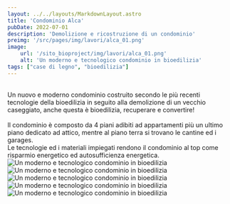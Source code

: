 ```yaml
---
layout: ../../layouts/MarkdownLayout.astro
title: 'Condominio Alca'
pubDate: 2022-07-01
description: 'Demolizione e ricostruzione di un condominio'
preimg: '/src/pages/img/lavori/alca_01.png'
image:
    url: '/sito_bioproject/img/lavori/alca_01.png'
    alt: 'Un moderno e tecnologico condominio in bioedilizia'
tags: ["case di legno", "bioedilizia"]
---
```


<br />
Un nuovo e moderno condominio costruito secondo le più recenti tecnologie della bioedilizia in seguito alla demolizione di un vecchio caseggiato, anche questa è bioedilizia, recuperare e convertire! <br />
<br />
Il condominio è composto da 4 piani adibiti ad appartamenti più un ultimo piano dedicato ad attico, mentre al piano terra si trovano le cantine ed i garages.<br />
Le tecnologie ed i materiali impiegati rendono il condominio al top come risparmio energetico ed autosufficienza energetica. <br />


<div class="w-75 mx-auto vstack gap-1">
    <Image src={Vista_01} alt="Un moderno e tecnologico condominio in bioedilizia" class="img-fluid" />
    <br />
    <Image src={Vista_02} alt="Un moderno e tecnologico condominio in bioedilizia" class="img-fluid" /> 
    <br />
    <Image src={Vista_03} alt="Un moderno e tecnologico condominio in bioedilizia" class="img-fluid" /> 
    <br />
    <Image src={Vista_04} alt="Un moderno e tecnologico condominio in bioedilizia" class="img-fluid" /> 
    <br />
    <Image src={Vista_05} alt="Un moderno e tecnologico condominio in bioedilizia" class="img-fluid" /> 
</div>